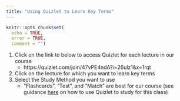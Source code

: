 ```yaml
---
title: "Using Quizlet to Learn Key Terms"
---
```


```r
knitr::opts_chunk$set(
  echo = TRUE,
  error = TRUE,
  comment = "")
```

1. Click on the link to below to access Quizlet for each lecture in our course
    - https://quizlet.com/join/47vPE4ndA?i=26ulz1&x=1rqt
1. Click on the lecture for which you want to learn key terms
1. Select the Study Method you want to use
    - "Flashcards", "Test", and "Match" are best for our course (see guidance [here](howToStudy.html#testYourself) on how to use Quizlet to study for this class)
